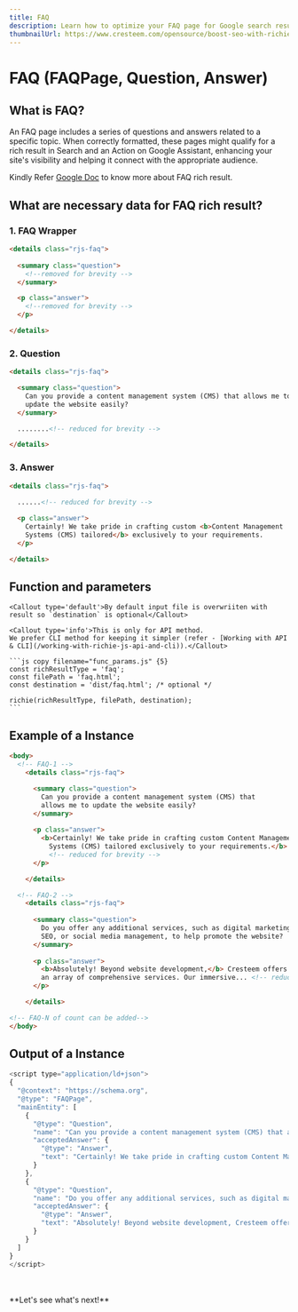 ---
title: FAQ
description: Learn how to optimize your FAQ page for Google search results, including the necessary data for FAQ rich results, and improve your online visibility and site traffic.
thumbnailUrl: https://www.cresteem.com/opensource/boost-seo-with-richie-js/thumbnail.png
---

# FAQ (FAQPage, Question, Answer)

## What is FAQ?
An FAQ page includes a series of questions and answers related to a specific topic. When correctly formatted, these pages might qualify for a rich result in Search and an Action on Google Assistant, enhancing your site's visibility and helping it connect with the appropriate audience.

Kindly Refer [Google Doc](https://developers.google.com/search/docs/appearance/structured-data/faqpage) to know more about FAQ rich result.

## What are necessary data for FAQ rich result?

### 1. FAQ Wrapper
```html copy filename="faq.html" {1,11} /rjs-faq/
<details class="rjs-faq">
  
  <summary class="question">
    <!--removed for brevity -->
  </summary>

  <p class="answer">
    <!--removed for brevity -->
  </p>

</details>
```

### 2. Question
```html copy filename="faq.html" /question/ {3-6}  /rjs-faq/
<details class="rjs-faq">

  <summary class="question">
    Can you provide a content management system (CMS) that allows me to
    update the website easily?
  </summary>

  ........<!-- reduced for brevity -->

</details>
```

### 3. Answer
```html copy filename="faq.html" /answer/ {5-8}  /rjs-faq/
<details class="rjs-faq">
  
  ......<!-- reduced for brevity -->

  <p class="answer">
    Certainly! We take pride in crafting custom <b>Content Management
    Systems (CMS) tailored</b> exclusively to your requirements.
  </p>

</details>
```

    
## Function and parameters
    
    <Callout type='default'>By default input file is overwriiten with result so `destination` is optional</Callout>

    <Callout type='info'>This is only for API method.
    We prefer CLI method for keeping it simpler (refer - [Working with API & CLI](/working-with-richie-js-api-and-cli)).</Callout>

    ```js copy filename="func_params.js" {5}
    const richResultType = 'faq';
    const filePath = 'faq.html';
    const destination = 'dist/faq.html'; /* optional */
    
    richie(richResultType, filePath, destination);
    ```

## Example of a Instance

```html copy filename="faq.html"
<body>
  <!-- FAQ-1 -->
	<details class="rjs-faq">

      <summary class="question">
        Can you provide a content management system (CMS) that
        allows me to update the website easily?
      </summary>
      
      <p class="answer">
        <b>Certainly! We take pride in crafting custom Content Management
          Systems (CMS) tailored exclusively to your requirements.</b>
          <!-- reduced for brevity -->
      </p>

	</details>

  <!-- FAQ-2 -->
	<details class="rjs-faq">
    
      <summary class="question">
        Do you offer any additional services, such as digital marketing,
        SEO, or social media management, to help promote the website?
      </summary>
      
      <p class="answer">
        <b>Absolutely! Beyond website development,</b> Cresteem offers
        an array of comprehensive services. Our immersive... <!-- reduced for brevity --> 
      </p>

	</details>

<!-- FAQ-N of count can be added-->
</body>

```

## Output of a Instance

```js filename="faq.html" copy
<script type="application/ld+json">
{
  "@context": "https://schema.org",
  "@type": "FAQPage",
  "mainEntity": [
    {
      "@type": "Question",
      "name": "Can you provide a content management system (CMS) that allows me to update the website easily?",
      "acceptedAnswer": {
        "@type": "Answer",
        "text": "Certainly! We take pride in crafting custom Content Management Systems (CMS) tailored exclusively to your requirements...." <!-- reduced for brevity -->
      }
    },
    {
      "@type": "Question",
      "name": "Do you offer any additional services, such as digital marketing, SEO, or social media management, to help promote the website?",
      "acceptedAnswer": {
        "@type": "Answer",
        "text": "Absolutely! Beyond website development, Cresteem offers an array of comprehensive services. Our immersive digital marketing strategies are... <!-- reduced for brevity -->"
      }
    }
  ]
}
</script>
```
<br/>
<br/>
**Let's see what's next!**